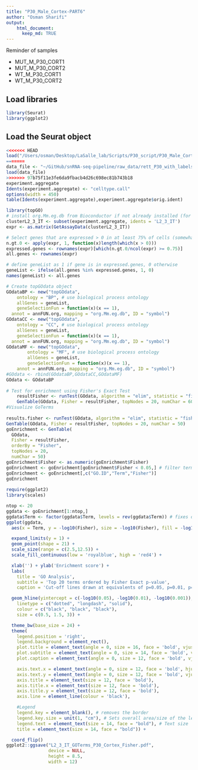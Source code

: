 ```yaml
---
title: "P30_Male_Cortex-PART6"
author: "Osman Sharifi"
output:
    html_document:
      keep_md: TRUE
---
```


Reminder of samples

* MUT_M_P30_CORT1 
* MUT_M_P30_CORT2 
* WT_M_P30_CORT1
* WT_M_P30_CORT2

## Load libraries
```r
library(Seurat)
library(ggplot2)
```

## Load the Seurat object
```r
<<<<<<< HEAD
load("/Users/osman/Desktop/LaSalle_lab/Scripts/P30_script/P30_Male_Cortex/P30_M_Cort_Labeled.RData")
=======
data_file <- "~/GitHub/snRNA-seq-pipeline/raw_data/rett_P30_with_labels_proportions.rda"
load(data_file)
>>>>>>> 97b75f11e3fe6da9fbacb4d26c698ec81b743b18
experiment.aggregate
Idents(experiment.aggregate) <- "celltype.call"
options(width = 450)
table(Idents(experiment.aggregate),experiment.aggregate$orig.ident)
```
```r
library(topGO)
# install org.Mm.eg.db from Bioconductor if not already installed (for mouse only)
clusterL2_3_IT <- subset(experiment.aggregate, idents = 'L2_3_IT')
expr <- as.matrix(GetAssayData(clusterL2_3_IT))

# Select genes that are expressed > 0 in at least 75% of cells (somewhat arbitrary definition)
n.gt.0 <- apply(expr, 1, function(x)length(which(x > 0)))
expressed.genes <- rownames(expr)[which(n.gt.0/ncol(expr) >= 0.75)]
all.genes <- rownames(expr)

# define geneList as 1 if gene is in expressed.genes, 0 otherwise
geneList <- ifelse(all.genes %in% expressed.genes, 1, 0)
names(geneList) <- all.genes

# Create topGOdata object
GOdataBP <- new("topGOdata",
	ontology = "BP", # use biological process ontology
	allGenes = geneList,
	geneSelectionFun = function(x)(x == 1),
  annot = annFUN.org, mapping = "org.Mm.eg.db", ID = "symbol")
GOdataCC <- new("topGOdata",
	ontology = "CC", # use biological process ontology
	allGenes = geneList,
	geneSelectionFun = function(x)(x == 1),
  annot = annFUN.org, mapping = "org.Mm.eg.db", ID = "symbol")
GOdataMF <- new("topGOdata",
		ontology = "MF", # use biological process ontology
		allGenes = geneList,
		geneSelectionFun = function(x)(x == 1),
    annot = annFUN.org, mapping = "org.Mm.eg.db", ID = "symbol")
#GOdata <- rbind(GOdataBP,GOdataCC,GOdataMF)
GOdata <- GOdataBP
	
# Test for enrichment using Fisher's Exact Test
	resultFisher <- runTest(GOdata, algorithm = "elim", statistic = "fisher")
	GenTable(GOdata, Fisher = resultFisher, topNodes = 20, numChar = 60)
#Visualize GoTerms
	
results.fisher <- runTest(GOdata, algorithm = "elim", statistic = "fisher")
GenTable(GOdata, Fisher = resultFisher, topNodes = 20, numChar = 50)
goEnrichment <- GenTable(
  GOdata,
  Fisher = resultFisher,
  orderBy = "Fisher",
  topNodes = 20,
  numChar = 50)
goEnrichment$Fisher <- as.numeric(goEnrichment$Fisher)
goEnrichment <- goEnrichment[goEnrichment$Fisher < 0.05,] # filter terms for Fisher p<0.05
goEnrichment <- goEnrichment[,c("GO.ID","Term","Fisher")]
goEnrichment
	
require(ggplot2)
library(scales)

ntop <- 20
ggdata <- goEnrichment[1:ntop,]
ggdata$Term <- factor(ggdata$Term, levels = rev(ggdata$Term)) # fixes order
ggplot(ggdata,
  aes(x = Term, y = -log10(Fisher), size = -log10(Fisher), fill = -log10(Fisher))) +

  expand_limits(y = 1) +
  geom_point(shape = 21) +
  scale_size(range = c(2.5,12.5)) +
  scale_fill_continuous(low = 'royalblue', high = 'red4') +

  xlab('') + ylab('Enrichment score') +
  labs(
    title = 'GO Analysis',
    subtitle = 'Top 20 terms ordered by Fisher Exact p-value',
    caption = 'Cut-off lines drawn at equivalents of p=0.05, p=0.01, p=0.001') +

  geom_hline(yintercept = c(-log10(0.05), -log10(0.01), -log10(0.001)),
    linetype = c("dotted", "longdash", "solid"),
    colour = c("black", "black", "black"),
    size = c(0.5, 1.5, 3)) +

  theme_bw(base_size = 24) +
  theme(
    legend.position = 'right',
    legend.background = element_rect(),
    plot.title = element_text(angle = 0, size = 16, face = 'bold', vjust = 1),
    plot.subtitle = element_text(angle = 0, size = 14, face = 'bold', vjust = 1),
    plot.caption = element_text(angle = 0, size = 12, face = 'bold', vjust = 1),

    axis.text.x = element_text(angle = 0, size = 12, face = 'bold', hjust = 1.10),
    axis.text.y = element_text(angle = 0, size = 12, face = 'bold', vjust = 0.5),
    axis.title = element_text(size = 12, face = 'bold'),
    axis.title.x = element_text(size = 12, face = 'bold'),
    axis.title.y = element_text(size = 12, face = 'bold'),
    axis.line = element_line(colour = 'black'),

    #Legend
    legend.key = element_blank(), # removes the border
    legend.key.size = unit(1, "cm"), # Sets overall area/size of the legend
    legend.text = element_text(size = 14, face = "bold"), # Text size
    title = element_text(size = 14, face = "bold")) +

  coord_flip()
ggplot2::ggsave("L2_3_IT_GOTerms_P30_Cortex_Fisher.pdf",
                device = NULL,
                height = 8.5,
                width = 12)

```